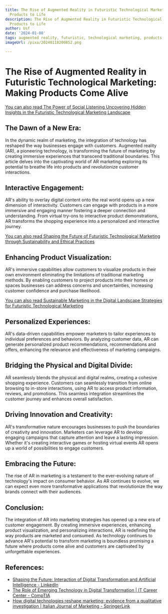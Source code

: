 ```yaml
---
title: The Rise of Augmented Reality in Futuristic Technological Marketing Bringing
  Products to Life
description: The Rise of Augmented Reality in Futuristic Technological Marketing Bringing
  Products to Life
author: Usf
date: '2024-01-08'
tags: augmented reality, futuristic, technological marketing, products, life
imageUrl: /pixa/20240118200852.png

---
```

# **The Rise of Augmented Reality in Futuristic Technological  Marketing: Making Products  Come Alive**

[You can also read The Power of Social  Listening Uncovering Hidden Insights in the Futuristic Technological Marketing Landscape](The%20Power%20of%20Social%20Listening%20Uncovering%20Hidden%20Insights%20in%20the%20Futuristic%20Technological%20Marketing%20Landscape)


## **The  Dawn of a New Era:**
In the dynamic realm of marketing, the integration of technology has reshaped the way  businesses engage with customers. Augmented reality (AR), a pioneering technology, is transforming the future of marketing by  creating immersive experiences  that transcend traditional boundaries. This article delves into the captivating world  of AR marketing exploring its potential to breathe life into products and revolutionize customer interactions.

## **Interactive Engagement:**
AR's ability  to overlay digital content onto the real world opens  up a new dimension of  interactivity. Customers can  engage  with products in a more  immersive and engaging manner fostering  a deeper connection and understanding.  From virtual try-ons  to interactive product demonstrations, AR transforms the shopping experience into a personalized and interactive journey.

[You can also read Shaping the Future of Futuristic Technological Marketing through Sustainability and Ethical Practices](Shaping%20the%20Future%20of%20Futuristic%20Technological%20Marketing%20through%20Sustainability%20and%20Ethical%20Practices)


## **Enhancing Product  Visualization:**
AR's immersive capabilities allow customers to visualize products in their own environment eliminating the limitations  of traditional marketing  methods.  By enabling customers to project products into their homes or spaces businesses can address  concerns and uncertainties, increasing customer confidence and purchase likelihood.

[You can also read Sustainable Marketing in the Digital Landscape Strategies  for Futuristic Technological Marketing](Sustainable%20Marketing%20in%20the%20Digital%20Landscape%20Strategies%20for%20Futuristic%20Technological%20Marketing)


## **Personalized Experiences:**
AR's data-driven capabilities empower marketers to  tailor experiences to individual preferences and behaviors. By analyzing customer data, AR can generate personalized  product recommendations, recommendations and offers, enhancing the relevance and effectiveness of marketing campaigns.

## **Bridging  the Physical and Digital Divide:**
AR seamlessly blends the physical and digital  realms, creating a cohesive shopping experience.  Customers can seamlessly transition from online browsing to in-store interactions, using AR to  access product information, reviews, and promotions. This  seamless integration streamlines the customer journey  and enhances overall satisfaction.

## **Driving Innovation and Creativity:**
AR's transformative  nature encourages businesses to push the boundaries of creativity and  innovation.  Marketers can leverage AR  to develop  engaging campaigns that capture attention and leave a lasting impression. Whether it's creating interactive games or hosting virtual events AR opens  up a world of possibilities to engage customers.

## **Embracing the Future:**
The  rise of AR in marketing is  a testament to the ever-evolving nature of technology's impact on consumer  behavior. As AR continues to evolve, we can expect even more transformative applications that revolutionize the way brands connect with their audiences.

##  **Conclusion:**
The  integration of AR into marketing strategies has opened up a new era of customer  engagement. By creating immersive experiences, enhancing product visualization, and personalizing interactions, AR is redefining the  way  products are marketed and consumed. As technology continues to advance AR's potential to transform  marketing is boundless promising a future where products come alive and customers are captivated by unforgettable experiences.

## References:
- [Shaping the Future: Interaction of Digital Transformation and Artificial Intelligence - LinkedIn](https://www.linkedin.com/pulse/shaping-future-interaction-digital-transformation)
- [The Role of Emerging Technology in Digital Transformation | IT Career Center - CompTIA](https://connect.comptia.org/content/whitepapers/the-role-of-emerging-technology-in-digital-transformation)
- [How digital technologies reshape marketing: evidence from a qualitative investigation | Italian Journal of Marketing - SpringerLink](https://link.springer.com/article/10.1007/s43039-023-00063-6)
